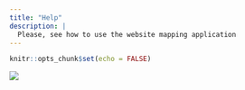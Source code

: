 ```yaml
---
title: "Help"
description: |
  Please, see how to use the website mapping application
---
```


```r
knitr::opts_chunk$set(echo = FALSE)
```

![](videogif.gif)
